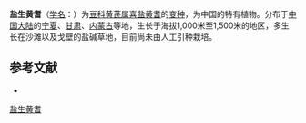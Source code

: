 {{Infraspeciesbox
| name = 盐生黄耆
| status = 
| status_system = 
| image =
| genus = Astragalus
| species link = 喜盐黄耆
| species = salsugineus
| varietas = multijugus
| authority = S. B. Ho in Bull.
}}

'''盐生黄耆'''（[[学名|学名]]：{{lang|la|''Astragalus salsugineus'' var. ''multijugus''}}）为[[豆科|豆科]][[黄芪属|黄芪属]][[喜盐黄耆|喜盐黄耆]]的[[变种|变种]]，为中国的特有植物。分布于[[中国大陆|中国大陆]]的[[宁夏|宁夏]]、[[甘肃|甘肃]]、[[内蒙古|内蒙古]]等地，生长于海拔1,000米至1,500米的地区，多生长在沙滩以及戈壁的盐碱草地，目前尚未由人工引种栽培。

== 参考文献 ==
<div class="references-small">
* {{cite web| url =http://www.bioinfo.cn/db05/KmzwSpecies.php?action=view&id=15788| title =盐生黄耆（变种）| work =《中国高等植物数据库全库》| publisher =中国科学院微生物研究所| author =昆明植物研究所| accessdate =2009-02-25| deadurl =yes| archiveurl =https://web.archive.org/web/20160305023856/http://www.bioinfo.cn/db05/KmzwSpecies.php?action=view&id=15788| archivedate =2016年3月5日| df =}}
</div>
{{Taxonbar|from=Q18231021}}

[[Category:黄芪属|盐生黄耆]]


{{植物小作品}}